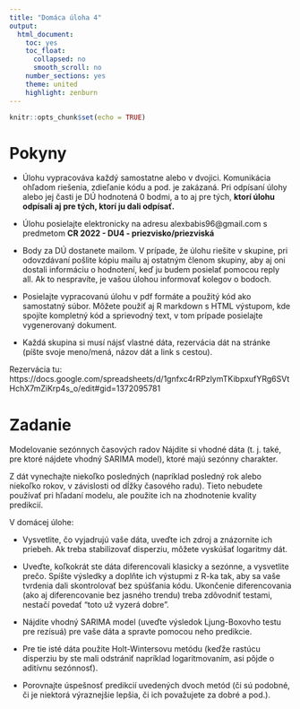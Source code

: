 ```yaml
---
title: "Domáca úloha 4"
output:
  html_document:
    toc: yes
    toc_float:
      collapsed: no
      smooth_scroll: no
    number_sections: yes
    theme: united
    highlight: zenburn
---
```


```r
knitr::opts_chunk$set(echo = TRUE)
```

# Pokyny

* Úlohu vypracováva každý samostatne alebo v dvojici. Komunikácia ohľadom riešenia, zdieľanie kódu a pod. je zakázaná. Pri odpísaní úlohy alebo jej časti je DÚ hodnotená 0 bodmi, a to aj pre tých, **ktorí úlohu odpísali aj pre tých, ktorí ju dali odpísať.**

* Úlohu posielajte elektronicky na adresu alexbabis96@gmail.com s predmetom **CR 2022 - DU4 - priezvisko/priezviská** 

* Body za DÚ dostanete mailom. V prípade, že úlohu riešite v skupine, pri odovzdávaní pošlite kópiu mailu aj ostatným členom skupiny, aby aj oni dostali informáciu o hodnotení, keď ju budem posielať pomocou reply all. Ak to nespravíte, je vašou úlohou informovať kolegov o bodoch.

* Posielajte vypracovanú úlohu v pdf formáte a použitý kód ako samostatný súbor. Môžete použiť aj R markdown s HTML výstupom, kde spojíte kompletný kód a sprievodný text, v tom prípade posielajte vygenerovaný dokument. 

* Každá skupina si musí nájsť vlastné dáta, rezervácia dát na stránke (píšte svoje meno/mená, názov dát a link s cestou). 

Rezervácia tu: https://docs.google.com/spreadsheets/d/1gnfxc4rRPzlymTKibpxufYRg6SVtHchX7mZiKrp4s_o/edit#gid=1372095781



# Zadanie
Modelovanie sezónnych časových radov
Nájdite si vhodné dáta (t. j. také, pre ktoré nájdete vhodný SARIMA model), ktoré majú sezónny charakter.

Z dát vynechajte niekoľko posledných (napríklad posledný rok alebo niekoľko rokov, v závislosti od dĺžky časového radu). Tieto nebudete používať pri hľadaní modelu, ale použite ich na zhodnotenie kvality predikcií.

V domácej úlohe:

* Vysvetlite, čo vyjadrujú vaše dáta, uveďte ich zdroj a znázornite ich priebeh. Ak treba stabilizovať disperziu, môžete vyskúšať logaritmy dát.

* Uveďte, koľkokrát ste dáta diferencovali klasicky a sezónne, a vysvetlite prečo. Spíšte výsledky a doplňte ich výstupmi z R-ka tak, aby sa vaše tvrdenia dali skontrolovať bez spúšťania kódu. Ukončenie diferencovania (ako aj diferencovanie bez jasného trendu) treba zdôvodniť testami, nestačí povedať “toto už vyzerá dobre”.

* Nájdite vhodný SARIMA model (uveďte výsledok Ljung-Boxovho testu pre rezísuá) pre vaše dáta a spravte pomocou neho predikcie.

* Pre tie isté dáta použite Holt-Wintersovu metódu (keďže rastúcu disperziu by ste mali odstrániť napríklad logaritmovaním, asi pôjde o aditívnu sezónnosť).

* Porovnajte úspešnosť predikcií uvedených dvoch metód (či sú podobné, či je niektorá výraznejšie lepšia, či ich považujete za dobré a pod.).

